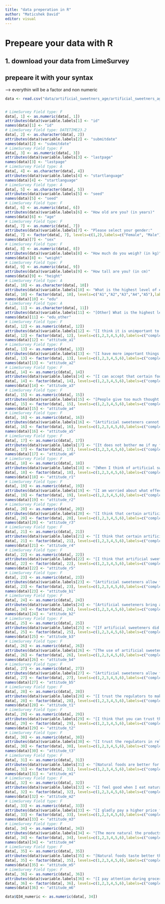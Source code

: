 ```yaml
---
title: "data preperation in R"
author: "Maticshek David"
editor: visual
---
```

# Prepeare your data with R


## 1. download your data from LimeSurvey


## prepeare it with your syntax

--> everythin will be a factor and non numeric

```r
data <- read.csv("data/artificial_sweetners_age/artificial_sweetners_age_10052025.csv", quote = "'\"", na.strings=c("", "\"\""), stringsAsFactors=FALSE, fileEncoding="UTF-8-BOM")


# LimeSurvey Field type: F
data[, 1] <- as.numeric(data[, 1])
attributes(data)$variable.labels[1] <- "id"
names(data)[1] <- "id"
# LimeSurvey Field type: DATETIME23.2
data[, 2] <- as.character(data[, 2])
attributes(data)$variable.labels[2] <- "submitdate"
names(data)[2] <- "submitdate"
# LimeSurvey Field type: F
data[, 3] <- as.numeric(data[, 3])
attributes(data)$variable.labels[3] <- "lastpage"
names(data)[3] <- "lastpage"
# LimeSurvey Field type: A
data[, 4] <- as.character(data[, 4])
attributes(data)$variable.labels[4] <- "startlanguage"
names(data)[4] <- "startlanguage"
# LimeSurvey Field type: A
data[, 5] <- as.character(data[, 5])
attributes(data)$variable.labels[5] <- "seed"
names(data)[5] <- "seed"
# LimeSurvey Field type: F
data[, 6] <- as.numeric(data[, 6])
attributes(data)$variable.labels[6] <- "How old are you? (in years)"
names(data)[6] <- "age"
# LimeSurvey Field type: F
data[, 7] <- as.numeric(data[, 7])
attributes(data)$variable.labels[7] <- "Please select your gender:"
data[, 7] <- factor(data[, 7], levels=c(1,2),labels=c("Female", "Male"))
names(data)[7] <- "sex"
# LimeSurvey Field type: F
data[, 8] <- as.numeric(data[, 8])
attributes(data)$variable.labels[8] <- "How much do you weigh? (in kg)"
names(data)[8] <- "weight"
# LimeSurvey Field type: F
data[, 9] <- as.numeric(data[, 9])
attributes(data)$variable.labels[9] <- "How tall are you? (in cm)"
names(data)[9] <- "height"
# LimeSurvey Field type: A
data[, 10] <- as.character(data[, 10])
attributes(data)$variable.labels[10] <- "What is the highest level of education you have completed?"
data[, 10] <- factor(data[, 10], levels=c("A1","A2","A3","A4","A5"),labels=c("no schooling completed", "high school graduate (e.g. Matura)", "bachelor\'s degree", "master\'s degree", "vocational training"))
names(data)[10] <- "edu"
# LimeSurvey Field type: A
data[, 11] <- as.character(data[, 11])
attributes(data)$variable.labels[11] <- "[Other] What is the highest level of education you have completed?"
names(data)[11] <- "edu_other"
# LimeSurvey Field type: F
data[, 12] <- as.numeric(data[, 12])
attributes(data)$variable.labels[12] <- "[I think it is unimportant to check on the packaging whether a food contains artificial sweetners] Please rate your approval for the following statements."
data[, 12] <- factor(data[, 12], levels=c(1,2,3,4,5,6),labels=c("completely disagree1", "2", "3", "4", "5", "completely agree6"))
names(data)[12] <- "attitude_a1"
# LimeSurvey Field type: F
data[, 13] <- as.numeric(data[, 13])
attributes(data)$variable.labels[13] <- "[I have more important things to do than worry about artificial sweeteners] Please rate your approval for the following statements."
data[, 13] <- factor(data[, 13], levels=c(1,2,3,4,5,6),labels=c("completely disagree1", "2", "3", "4", "5", "completely agree6"))
names(data)[13] <- "attitude_a2"
# LimeSurvey Field type: F
data[, 14] <- as.numeric(data[, 14])
attributes(data)$variable.labels[14] <- "[I can accept that certain foods contain artificial sweeteners] Please rate your approval for the following statements."
data[, 14] <- factor(data[, 14], levels=c(1,2,3,4,5,6),labels=c("completely disagree1", "2", "3", "4", "5", "completely agree6"))
names(data)[14] <- "attitude_a3"
# LimeSurvey Field type: F
data[, 15] <- as.numeric(data[, 15])
attributes(data)$variable.labels[15] <- "[People give too much thought to artificial sweeteners] Please rate your approval for the following statements."
data[, 15] <- factor(data[, 15], levels=c(1,2,3,4,5,6),labels=c("completely disagree1", "2", "3", "4", "5", "completely agree6"))
names(data)[15] <- "attitude_a4"
# LimeSurvey Field type: F
data[, 16] <- as.numeric(data[, 16])
attributes(data)$variable.labels[16] <- "[Artificial sweeteners cannot be harmful; otherwise they would not be contained in so many foods] Please rate your approval for the following statements."
data[, 16] <- factor(data[, 16], levels=c(1,2,3,4,5,6),labels=c("completely disagree1", "2", "3", "4", "5", "completely agree6"))
names(data)[16] <- "attitude_a5"
# LimeSurvey Field type: F
data[, 17] <- as.numeric(data[, 17])
attributes(data)$variable.labels[17] <- "[It does not bother me if my foods contain artificial sweeteners] Please rate your approval for the following statements."
data[, 17] <- factor(data[, 17], levels=c(1,2,3,4,5,6),labels=c("completely disagree1", "2", "3", "4", "5", "completely agree6"))
names(data)[17] <- "attitude_a6"
# LimeSurvey Field type: F
data[, 18] <- as.numeric(data[, 18])
attributes(data)$variable.labels[18] <- "[When I think of artificial sweeteners, I get an uneasy feeling ] Please rate your approval for the following statements."
data[, 18] <- factor(data[, 18], levels=c(1,2,3,4,5,6),labels=c("completely disagree1", "2", "3", "4", "5", "completely agree6"))
names(data)[18] <- "attitude_r1"
# LimeSurvey Field type: F
data[, 19] <- as.numeric(data[, 19])
attributes(data)$variable.labels[19] <- "[I am worried about what effects artificial sweeteners could have on my body ] Please rate your approval for the following statements."
data[, 19] <- factor(data[, 19], levels=c(1,2,3,4,5,6),labels=c("completely disagree1", "2", "3", "4", "5", "completely agree6"))
names(data)[19] <- "attitude_r2"
# LimeSurvey Field type: F
data[, 20] <- as.numeric(data[, 20])
attributes(data)$variable.labels[20] <- "[I think that certain artificial sweeteners are unhealthy ] Please rate your approval for the following statements."
data[, 20] <- factor(data[, 20], levels=c(1,2,3,4,5,6),labels=c("completely disagree1", "2", "3", "4", "5", "completely agree6"))
names(data)[20] <- "attitude_r3"
# LimeSurvey Field type: F
data[, 21] <- as.numeric(data[, 21])
attributes(data)$variable.labels[21] <- "[I think that certain artificial sweeteners are harmful to health ] Please rate your approval for the following statements."
data[, 21] <- factor(data[, 21], levels=c(1,2,3,4,5,6),labels=c("completely disagree1", "2", "3", "4", "5", "completely agree6"))
names(data)[21] <- "attitude_r4"
# LimeSurvey Field type: F
data[, 22] <- as.numeric(data[, 22])
attributes(data)$variable.labels[22] <- "[I think that artificial sweeteners are a risk to human health ] Please rate your approval for the following statements."
data[, 22] <- factor(data[, 22], levels=c(1,2,3,4,5,6),labels=c("completely disagree1", "2", "3", "4", "5", "completely agree6"))
names(data)[22] <- "attitude_r5"
# LimeSurvey Field type: F
data[, 23] <- as.numeric(data[, 23])
attributes(data)$variable.labels[23] <- "[Artificial sweeteners allow for a reduction of unnecessary calories ] Please rate your approval for the following statements."
data[, 23] <- factor(data[, 23], levels=c(1,2,3,4,5,6),labels=c("completely disagree1", "2", "3", "4", "5", "completely agree6"))
names(data)[23] <- "attitude_b1"
# LimeSurvey Field type: F
data[, 24] <- as.numeric(data[, 24])
attributes(data)$variable.labels[24] <- "[Artificial sweeteners bring about many benefits for the consumers ] Please rate your approval for the following statements."
data[, 24] <- factor(data[, 24], levels=c(1,2,3,4,5,6),labels=c("completely disagree1", "2", "3", "4", "5", "completely agree6"))
names(data)[24] <- "attitude_b2"
# LimeSurvey Field type: F
data[, 25] <- as.numeric(data[, 25])
attributes(data)$variable.labels[25] <- "[If artificial sweeteners did not exist, many diet products could not be produced] Please rate your approval for the following statements."
data[, 25] <- factor(data[, 25], levels=c(1,2,3,4,5,6),labels=c("completely disagree1", "2", "3", "4", "5", "completely agree6"))
names(data)[25] <- "attitude_b3"
# LimeSurvey Field type: F
data[, 26] <- as.numeric(data[, 26])
attributes(data)$variable.labels[26] <- "[The use of artificial sweeteners brings benefits for me personally ] Please rate your approval for the following statements."
data[, 26] <- factor(data[, 26], levels=c(1,2,3,4,5,6),labels=c("completely disagree1", "2", "3", "4", "5", "completely agree6"))
names(data)[26] <- "attitude_b4"
# LimeSurvey Field type: F
data[, 27] <- as.numeric(data[, 27])
attributes(data)$variable.labels[27] <- "[Artificial sweeteners allow for indulgence without regret ] Please rate your approval for the following statements."
data[, 27] <- factor(data[, 27], levels=c(1,2,3,4,5,6),labels=c("completely disagree1", "2", "3", "4", "5", "completely agree6"))
names(data)[27] <- "attitude_b5"
# LimeSurvey Field type: F
data[, 28] <- as.numeric(data[, 28])
attributes(data)$variable.labels[28] <- "[I trust the regulators to make sure every necessary step is taken to protect consumers’ health ] Please rate your approval for the following statements."
data[, 28] <- factor(data[, 28], levels=c(1,2,3,4,5,6),labels=c("completely disagree 1", "2", "3", "4", "5", "completely agree 6"))
names(data)[28] <- "attitude_t1"
# LimeSurvey Field type: F
data[, 29] <- as.numeric(data[, 29])
attributes(data)$variable.labels[29] <- "[I think that you can trust the regulators ] Please rate your approval for the following statements."
data[, 29] <- factor(data[, 29], levels=c(1,2,3,4,5,6),labels=c("completely disagree 1", "2", "3", "4", "5", "completely agree 6"))
names(data)[29] <- "attitude_t2"
# LimeSurvey Field type: F
data[, 30] <- as.numeric(data[, 30])
attributes(data)$variable.labels[30] <- "[I trust the regulators in relation to the licencing and control of artificial sweeteners in foods ] Please rate your approval for the following statements."
data[, 30] <- factor(data[, 30], levels=c(1,2,3,4,5,6),labels=c("completely disagree 1", "2", "3", "4", "5", "completely agree6"))
names(data)[30] <- "attitude_t3"
# LimeSurvey Field type: F
data[, 31] <- as.numeric(data[, 31])
attributes(data)$variable.labels[31] <- "[Natural foods are better for my health ] Please rate your approval for the following statements."
data[, 31] <- factor(data[, 31], levels=c(1,2,3,4,5,6),labels=c("completely disagree 1", "2", "3", "4", "5", "completely agree6"))
names(data)[31] <- "attitude_m1"
# LimeSurvey Field type: F
data[, 32] <- as.numeric(data[, 32])
attributes(data)$variable.labels[32] <- "[I feel good when I eat natural foods ] Please rate your approval for the following statements."
data[, 32] <- factor(data[, 32], levels=c(1,2,3,4,5,6),labels=c("completely disagree 1", "2", "3", "4", "5", "completely agree6"))
names(data)[32] <- "attitude_m2"
# LimeSurvey Field type: F
data[, 33] <- as.numeric(data[, 33])
attributes(data)$variable.labels[33] <- "[I gladly pay a higher price for natural foods ] Please rate your approval for the following statements."
data[, 33] <- factor(data[, 33], levels=c(1,2,3,4,5,6),labels=c("completely disagree 1", "2", "3", "4", "5", "completely agree6"))
names(data)[33] <- "attitude_m3"
# LimeSurvey Field type: F
data[, 34] <- as.numeric(data[, 34])
attributes(data)$variable.labels[34] <- "[The more natural the products are, the higher the quality of nutrients and vitamins] Please rate your approval for the following statements."
data[, 34] <- factor(data[, 34], levels=c(1,2,3,4,5,6),labels=c("completely disagree1", "2", "3", "4", "5", "completely agree6"))
names(data)[34] <- "attitude_m4"
# LimeSurvey Field type: F
data[, 35] <- as.numeric(data[, 35])
attributes(data)$variable.labels[35] <- "[Natural foods taste better than other foods ] Please rate your approval for the following statements."
data[, 35] <- factor(data[, 35], levels=c(1,2,3,4,5,6),labels=c("completely disagree1", "2", "3", "4", "5", "completely agree6"))
names(data)[35] <- "attitude_m5"
# LimeSurvey Field type: F
data[, 36] <- as.numeric(data[, 36])
attributes(data)$variable.labels[36] <- "[I pay attention during grocery shopping to ensure that the foods are as natural as possible] Please rate your approval for the following statements."
data[, 36] <- factor(data[, 36], levels=c(1,2,3,4,5,6),labels=c("completely disagree1", "2", "3", "4", "5", "completely agree6"))
names(data)[36] <- "attitude_m6"

```
```r
data$Q34_numeric <- as.numeric(data[, 34])

```

